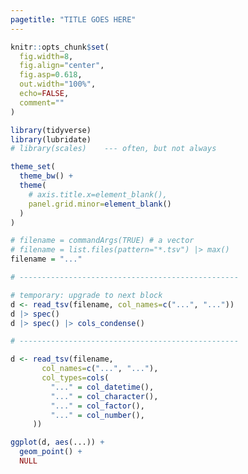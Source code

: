 ```yaml
---
pagetitle: "TITLE GOES HERE"
---
```


```r

knitr::opts_chunk$set(
  fig.width=8,
  fig.align="center",
  fig.asp=0.618,
  out.width="100%",
  echo=FALSE,
  comment=""
)

library(tidyverse)
library(lubridate)
# library(scales)    --- often, but not always

theme_set(
  theme_bw() +
  theme(
    # axis.title.x=element_blank(),
    panel.grid.minor=element_blank()
  )
)

```

```r

# filename = commandArgs(TRUE) # a vector
# filename = list.files(pattern="*.tsv") |> max()
filename = "..."

# -------------------------------------------------

# temporary: upgrade to next block
d <- read_tsv(filename, col_names=c("...", "..."))
d |> spec()
d |> spec() |> cols_condense()

# -------------------------------------------------

d <- read_tsv(filename,
       col_names=c("...", "..."),
       col_types=cols(
         "..." = col_datetime(),
         "..." = col_character(),
         "..." = col_factor(),
         "..." = col_number(),
     ))

```

```r

ggplot(d, aes(...)) +
  geom_point() +
  NULL

```


